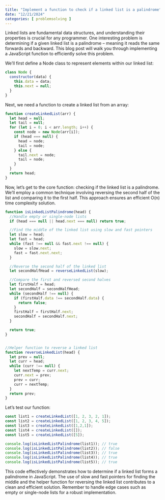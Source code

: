 ```yaml
---
title: "Implement a function to check if a linked list is a palindrome"
date: "12/21/2024"
categories: [ problemsolving ]
---
```


Linked lists are fundamental data structures, and understanding their properties is crucial for any programmer. One interesting problem is determining if a given linked list is a palindrome – meaning it reads the same forwards and backward.  This blog post will walk you through implementing a JavaScript function to efficiently solve this problem.

We'll first define a Node class to represent elements within our linked list:

```javascript
class Node {
  constructor(data) {
    this.data = data;
    this.next = null;
  }
}
```

Next, we need a function to create a linked list from an array:

```javascript
function createLinkedList(arr) {
  let head = null;
  let tail = null;
  for (let i = 0; i < arr.length; i++) {
    const node = new Node(arr[i]);
    if (head === null) {
      head = node;
      tail = node;
    } else {
      tail.next = node;
      tail = node;
    }
  }
  return head;
}
```

Now, let's get to the core function: checking if the linked list is a palindrome.  We'll employ a common technique involving reversing the second half of the list and comparing it to the first half. This approach ensures an efficient O(n) time complexity solution.

```javascript
function isLinkedListPalindrome(head) {
  //Handle empty or single-node lists
  if (head === null || head.next === null) return true;

  //Find the middle of the linked list using slow and fast pointers
  let slow = head;
  let fast = head;
  while (fast !== null && fast.next !== null) {
    slow = slow.next;
    fast = fast.next.next;
  }

  //Reverse the second half of the linked list
  let secondHalfHead = reverseLinkedList(slow);

  //Compare the first and reversed second halves
  let firstHalf = head;
  let secondHalf = secondHalfHead;
  while (secondHalf !== null) {
    if (firstHalf.data !== secondHalf.data) {
      return false;
    }
    firstHalf = firstHalf.next;
    secondHalf = secondHalf.next;
  }

  return true;
}


//Helper function to reverse a linked list
function reverseLinkedList(head) {
  let prev = null;
  let curr = head;
  while (curr !== null) {
    let nextTemp = curr.next;
    curr.next = prev;
    prev = curr;
    curr = nextTemp;
  }
  return prev;
}
```

Let's test our function:

```javascript
const list1 = createLinkedList([1, 2, 3, 2, 1]);
const list2 = createLinkedList([1, 2, 3, 4, 5]);
const list3 = createLinkedList([1,2,1]);
const list4 = createLinkedList([]);
const list5 = createLinkedList([5]);

console.log(isLinkedListPalindrome(list1)); // true
console.log(isLinkedListPalindrome(list2)); // false
console.log(isLinkedListPalindrome(list3)); // true
console.log(isLinkedListPalindrome(list4)); // true
console.log(isLinkedListPalindrome(list5)); // true

```

This code effectively demonstrates how to determine if a linked list forms a palindrome in JavaScript.  The use of slow and fast pointers for finding the middle and the helper function for reversing the linked list contributes to a clean and efficient solution.  Remember to handle edge cases such as empty or single-node lists for a robust implementation.

